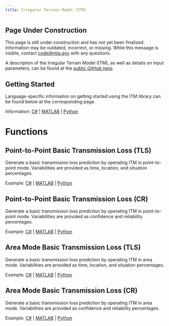 ```yaml
---
title: Irregular Terrain Model (ITM)
---
```

::: {.callout-warning}
## Page Under Construction

This page is still under construction and has not yet been finalized. Information may be outdated, incorrect, or missing. While this message is visible, contact [code@ntia.gov](mailto:code@ntia.gov) with any questions.
:::
A description of the Irregular Terrain Model (ITM), as well as details on input parameters, can be found at the [public GitHub repo](https://github.com/NTIA/itm).

## Getting Started

Language-specific information on getting started using the ITM library can be found below at the corresponding page.

Information: [C#](ITM-(.NET)#overview) | [MATLAB](ITM-(MATLAB)#overview) | [Python](ITM-(Python)#overview)

# Functions

## Point-to-Point Basic Transmission Loss (TLS)

Generate a basic transmission loss prediction by operating ITM in point-to-point mode.  Variabilities are provided as time, location, and situation percentages.

Example: [C#](ITM-(.NET)#point-to-point-basic-transmission-loss-tls) | [MATLAB](ITM-(MATLAB)#point-to-point-basic-transmission-loss-tls) | [Python](ITM-(Python)#site-specific-basic-transmission-loss-tls)

## Point-to-Point Basic Transmission Loss (CR)

Generate a basic transmission loss prediction by operating ITM in point-to-point mode.  Variabilities are provided as confidence and reliability percentages.

Example: [C#](ITM-(.NET)#point-to-point-basic-transmission-loss-cr) | [MATLAB](ITM-(MATLAB)#point-to-point-basic-transmission-loss-cr) | [Python](ITM-(Python)#site-specific-basic-transmission-loss-cr)

## Area Mode Basic Transmission Loss (TLS)

Generate a basic transmission loss prediction by operating ITM in area mode.  Variabilities are provided as time, location, and situation percentages.

Example: [C#](ITM-(.NET)#area-mode-basic-transmission-loss-tls) | [MATLAB](ITM-(MATLAB)#area-mode-basic-transmission-loss-tls) | [Python](ITM-(Python)#area-mode-basic-transmission-loss-tls)

## Area Mode Basic Transmission Loss (CR)

Generate a basic transmission loss prediction by operating ITM in area mode.  Variabilities are provided as confidence and reliability percentages.

Example: [C#](ITM-(.NET)#area-mode-basic-transmission-loss-cr) | [MATLAB](ITM-(MATLAB)#area-mode-basic-transmission-loss-cr) | [Python](ITM-(Python)#area-mode-basic-transmission-loss-cr)